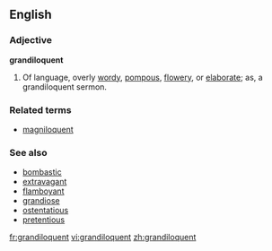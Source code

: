 ==English==

===Adjective===
'''grandiloquent'''

# Of language, overly [[wordy]], [[pompous]], [[flowery]], or [[elaborate]]; as, a grandiloquent sermon.

===Related terms===
<!-- Morphologically related, non-derived terms, and not in the etymology -->
* [[magniloquent]]

===See also===
* [[bombastic]]
* [[extravagant]]
* [[flamboyant]]
* [[grandiose]]
* [[ostentatious]]
* [[pretentious]]

[[fr:grandiloquent]]
[[vi:grandiloquent]]
[[zh:grandiloquent]]